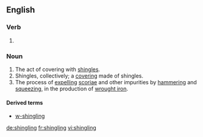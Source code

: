 ==English==

===Verb===
{{head|en}}

# {{present participle of|shingle}}

===Noun===
{{en-noun}}

# The act of covering with [[shingle]]s.
# Shingles, collectively; a [[covering]] made of shingles.
# The process of [[expel]]ling [[scoria]]e and other impurities by [[hammer]]ing and [[squeeze|squeezing]], in the production of [[wrought iron]].

====Derived terms====
* [[w-shingling]]

[[de:shingling]]
[[fr:shingling]]
[[vi:shingling]]